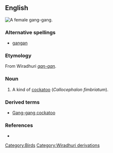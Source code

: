 ==English==
[[Image:Gang-gang_female_MJC01.jpg|thumb|right|A female gang-gang.]]
{{wikipedia|Gang-gang Cockatoo}}
===Alternative spellings===
*[[gangan]]
===Etymology===
From Wiradhuri ''[[gaŋ-gaŋ]]''.
===Noun===
{{en-noun}}

# A kind of [[cockatoo]] (''Callocephalon fimbriatum'').
===Derived terms===
*[[Gang-gang cockatoo]]

===References===
*{{cite book |author=Dixon, R. M. W., Bruce Moore, W. S. Ramson, Mandy Thomas |year=2006 |title=Australian Aboriginal Words in English: Their Origin and Meaning |edition=2nd ed. |publisher=Oxford University Press |id=ISBN 0-19-554073-5 |pages=p. 85}}
[[Category:Birds]]
[[Category:Wiradhuri derivations]]